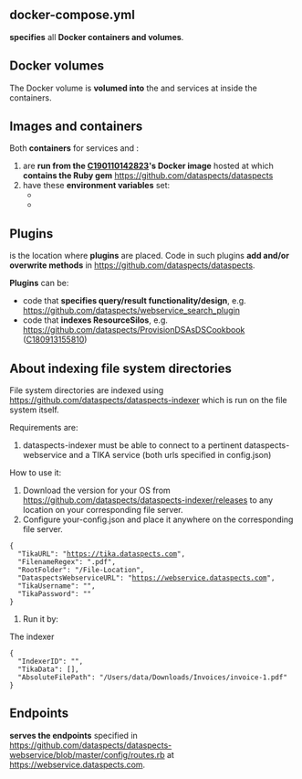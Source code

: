 {{Setup
|HasEntityTitle=dataspectsSystem on DigitalOcean
|HasEntityBlurb=This setup explains how dataspectsSystem is set up on dataspects' own DigitalOcean infrastructure.
}}

== docker-compose.yml ==

{{code|/usr/local/etc/dataspects/docker-compose.yml}} '''specifies''' all '''Docker containers and volumes'''.

== Docker volumes ==

The Docker volume {{code|dataspects_webservice_customer_data}} is '''volumed into''' the {{code|webservice}} and {{code|sidekiq}} services at {{code|/usr/dataspectsSoftware/}} inside the containers.

== Images and containers ==

Both '''containers''' for services {{code|webservice}} and {{code|sidekiq}}:

# are '''run from the [[C190110142823]]'s Docker image''' hosted at {{code|550143289598.dkr.ecr.eu-central-1.amazonaws.com/dataspects-webservice}} which '''contains the Ruby gem''' https://github.com/dataspects/dataspects
# have these '''environment variables''' set:
#* {{code|DATASPECTS_SEARCH_CONFIG_FILE: /usr/dataspectsSoftware/dataspectsSearch_config.yml}}
#* {{code|DATASPECTS_PLUGINS_FOLDER: /usr/dataspectsSoftware/PLUGINS}}

== Plugins ==

{{code|DATASPECTS_PLUGINS_FOLDER: /usr/dataspectsSoftware/PLUGINS}} is the location where '''plugins''' are placed. Code in such plugins '''add and/or overwrite methods''' in https://github.com/dataspects/dataspects.

'''Plugins''' can be:
* code that '''specifies query/result functionality/design''', e.g. https://github.com/dataspects/webservice_search_plugin
* code that '''indexes ResourceSilos''', e.g. https://github.com/dataspects/ProvisionDSAsDSCookbook ([[C180913155810]])

== About indexing file system directories ==

File system directories are indexed using https://github.com/dataspects/dataspects-indexer which is run on the file system itself.

Requirements are:

# dataspects-indexer must be able to connect to a pertinent dataspects-webservice and a TIKA service (both urls specified in config.json)

How to use it:

# Download the version for your OS from https://github.com/dataspects/dataspects-indexer/releases to any location on your corresponding file server.
# Configure your-config.json and place it anywhere on the corresponding file server.
 {
   "TikaURL": "https://tika.dataspects.com",
   "FilenameRegex": ".pdf",
   "RootFolder": "/File-Location",
   "DataspectsWebserviceURL": "https://webservice.dataspects.com",
   "TikaUsername": "",
   "TikaPassword": ""
 }
# Run it by: {{code|user@fileserver:/your/directory/dataspects-indexer --config ~/Dev/Dataspects/dataspects-indexer/config.json --indexer <YourIndexerID>}}

The indexer
 {
   "IndexerID": "",
   "TikaData": [],
   "AbsoluteFilePath": "/Users/data/Downloads/Invoices/invoice-1.pdf"
 }

== Endpoints ==

{{code|webservice}} '''serves the endpoints''' specified in https://github.com/dataspects/dataspects-webservice/blob/master/config/routes.rb at https://webservice.dataspects.com.
